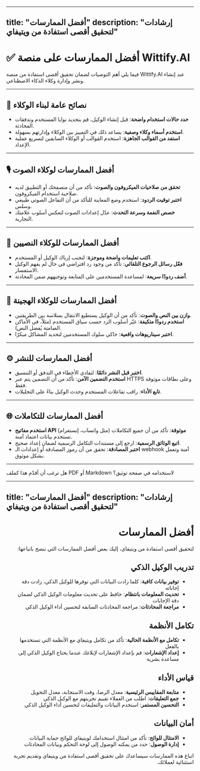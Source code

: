 
---
title: "أفضل الممارسات"
description: "إرشادات لتحقيق أقصى استفادة من ويتيفاي"
---

# ✅ أفضل الممارسات على منصة Wittify.AI

فيما يلي أهم التوصيات لضمان تحقيق أقصى استفادة من منصة Wittify.AI عند إنشاء ونشر وإدارة وكلاء الذكاء الاصطناعي.

---

## 🧠 نصائح عامة لبناء الوكلاء

* **حدد حالات استخدام واضحة**: قبل إنشاء الوكيل، قم بتحديد نوايا المستخدم وتدفقات المحادثة.
* **استخدم أسماء وكلاء وصفية**: يساعد ذلك في التمييز بين الوكلاء وإدارتهم بسهولة.
* **استفد من القوالب الجاهزة**: استخدم القوالب أو الوكلاء السابقين لتسريع عملية الإعداد.

---

## 🎙 أفضل الممارسات لوكلاء الصوت

* **تحقق من صلاحيات الميكروفون والصوت**: تأكد من أن متصفحك أو التطبيق لديه صلاحية استخدام الميكروفون.
* **اختبر توقيت الردود**: استخدم وضع المعاينة للتأكد من أن التفاعل الصوتي طبيعي وسلس.
* **خصص النغمة وسرعة التحدث**: عدّل إعدادات الصوت لتعكس أسلوب علامتك التجارية.

---

## 💬 أفضل الممارسات للوكلاء النصيين

* **اكتب تعليمات واضحة وموجزة**: لتجنب إرباك الوكيل أو المستخدم.
* **فعّل رسائل الرجوع التلقائي**: تأكد من وجود رد افتراضي في حال لم يفهم الوكيل الاستفسار.
* **أضف ردودًا سريعة**: لمساعدة المستخدمين على المتابعة وتوجيههم ضمن المحادثة.

---

## 🧪 أفضل الممارسات للوكلاء الهجينة

* **وازن بين النص والصوت**: تأكد من أن الوكيل يستطيع الانتقال بسلاسة بين الطريقتين.
* **استخدم ردودًا متكيفة**: غيّر أسلوب الرد حسب سياق المستخدم (مثلاً، في الأماكن الصامتة يُفضل النص).
* **اختبر سيناريوهات واقعية**: حاكي سلوك المستخدمين لتحديد المشاكل مبكرًا.

---

## ⚙️ أفضل الممارسات للنشر

* **اختبر قبل النشر دائمًا**: لتفادي الأخطاء في التدفق أو التنسيق.
* **استخدم التضمين الآمن**: تأكد من أن التضمين يتم عبر HTTPS وعلى نطاقات موثوقة فقط.
* **تابع الأداء**: راقب تفاعلات المستخدم وحدث الوكيل بناءً على التحليلات.

---

## 🌐 أفضل الممارسات للتكاملات

* **استخدم مفاتيح API موثوقة**: تأكد من أن جميع التكاملات (مثل واتساب، إنستغرام) تستخدم بيانات اعتماد آمنة.
* **اتبع الوثائق الرسمية**: ارجع إلى مستندات التكامل الرسمية لضمان إعداد صحيح.
* **اختبر المصادقة**: تحقق من أن رموز المصادقة أو إعدادات الـ webhook آمنة وتعمل بشكل موثوق.

---

هل ترغب أن أقدّم هذا كملف PDF أو Markdown لاستخدامه في صفحة توثيق؟


---
title: "أفضل الممارسات"
description: "إرشادات لتحقيق أقصى استفادة من ويتيفاي"
---

<div dir="rtl">

# أفضل الممارسات

لتحقيق أقصى استفادة من ويتيفاي، إليك بعض أفضل الممارسات التي ننصح باتباعها:

## تدريب الوكيل الذكي

- **توفير بيانات كافية**: كلما زادت البيانات التي توفرها للوكيل الذكي، زادت دقة إجاباته
- **تحديث المعلومات بانتظام**: حافظ على تحديث معلومات الوكيل الذكي لضمان دقة الإجابات
- **مراجعة المحادثات**: مراجعة المحادثات السابقة لتحسين أداء الوكيل الذكي

## تكامل الأنظمة

- **تكامل مع الأنظمة الحالية**: تأكد من تكامل ويتيفاي مع الأنظمة التي تستخدمها بالفعل
- **إعداد الإشعارات**: قم بإعداد الإشعارات لإبلاغك عندما يحتاج الوكيل الذكي إلى مساعدة بشرية

## قياس الأداء

- **متابعة المقاييس الرئيسية**: معدل الرضا، وقت الاستجابة، معدل التحويل
- **جمع التعليقات**: اطلب من العملاء تقييم تجربتهم مع الوكيل الذكي
- **التحسين المستمر**: استخدم البيانات والتعليقات لتحسين أداء الوكيل الذكي

## أمان البيانات

- **الامتثال للوائح**: تأكد من امتثال استخدامك لويتيفاي للوائح حماية البيانات
- **إدارة الوصول**: حدد من يمكنه الوصول إلى لوحة التحكم وبيانات المحادثات

اتباع هذه الممارسات سيساعدك على تحقيق أقصى استفادة من ويتيفاي وتقديم تجربة استثنائية لعملائك.

</div>
